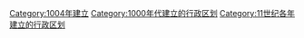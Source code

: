 {{Cat topic in year| topic=建立的行政区划|year=1004}}
[[Category:1004年建立|Category:1004年建立]]
[[Category:1000年代建立的行政区划|Category:1000年代建立的行政区划]]
[[Category:11世纪各年建立的行政区划|Category:11世纪各年建立的行政区划]]